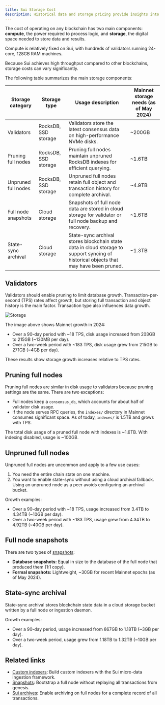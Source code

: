 ```yaml
---
title: Sui Storage Cost
description: Historical data and storage pricing provide insights into the cost of operations on the Sui network.
---
```


The cost of operating on any blockchain has two main components: **compute**, the power required to process logic, and **storage**, the digital space needed to store data and results.  

Compute is relatively fixed on Sui, with hundreds of validators running 24-core, 128GB RAM machines.  

Because Sui achieves high throughput compared to other blockchains, storage costs can vary significantly.  

The following table summarizes the main storage components:  

| Storage category    | Storage type         | Usage description                                                                                                                                                            | Mainnet storage needs (as of May 2024) |
| ------------------- | -------------------- | ---------------------------------------------------------------------------------------------------------------------------------------------------------------------------- | -------------------------------------- |
| Validators          | RocksDB, SSD storage | Validators store the latest consensus data on high-performance NVMe disks.                                                                                                   | ~200GB                                 |
| Pruning full nodes  | RocksDB, SSD storage | Pruning full nodes maintain unpruned RocksDB indexes for efficient querying.                                                                                                 | ~1.6TB                                 |
| Unpruned full nodes | RocksDB, SSD storage | Unpruned full nodes retain full object and transaction history for complete archival.                                                                                        | ~4.9TB                                 |
| Full node snapshots | Cloud storage        | Snapshots of full node data are stored in cloud storage for validator or full node backup and recovery.                                                                      | ~1.6TB                                 |
| State-sync archival | Cloud storage        | State-sync archival stores blockchain state data in cloud storage to support syncing of historical objects that may have been pruned.                                        | ~1.3TB                                 |

## Validators

Validators should enable pruning to limit database growth. Transaction-per-second (TPS) rates affect growth, but storing full transaction and object history is the main factor. Transaction type also influences data growth.  

![Storage](./images/storage.png)  

The image above shows Mainnet growth in 2024:  

- Over a 90-day period with ~18 TPS, disk usage increased from 203GB to 215GB (~130MB per day).  
- Over a two-week period with ~183 TPS, disk usage grew from 215GB to 271GB (~4GB per day).  

These results show storage growth increases relative to TPS rates.  

## Pruning full nodes

Pruning full nodes are similar in disk usage to validators because pruning settings are the same. There are two exceptions:  

- Full nodes keep a `consensus_db`, which accounts for about half of validator disk usage.  
- If the node serves RPC queries, the `indexes/` directory in Mainnet consumes significant space. As of today, `indexes/` is 1.5TB and grows with TPS.  

The total disk usage of a pruned full node with indexes is ~1.6TB. With indexing disabled, usage is ~100GB.  

## Unpruned full nodes

Unpruned full nodes are uncommon and apply to a few use cases:  

1. You need the entire chain state on one machine.  
2. You want to enable state-sync without using a cloud archival fallback. Using an unpruned node as a peer avoids configuring an archival bucket.  

Growth examples:  

- Over a 90-day period with ~18 TPS, usage increased from 3.4TB to 4.34TB (~10GB per day).  
- Over a two-week period with ~183 TPS, usage grew from 4.34TB to 4.92TB (~40GB per day).  

## Full node snapshots

There are two types of [snapshots](../../guides/operator/snapshots.mdx):  

- **Database snapshots:** Equal in size to the database of the full node that produced them (1:1 copy).  
- **Formal snapshots:** Lightweight, ~30GB for recent Mainnet epochs (as of May 2024).  

## State-sync archival

State-sync archival stores blockchain state data in a cloud storage bucket written by a full node or ingestion daemon.  

Growth examples:  

- Over a 90-day period, usage increased from 867GB to 1.18TB (~3GB per day).  
- Over a two-week period, usage grew from 1.18TB to 1.32TB (~10GB per day).  

## Related links

- [Custom indexers](../../guides/developer/advanced/custom-indexer.mdx): Build custom indexers with the Sui micro-data ingestion framework.  
- [Snapshots](../../guides/operator/snapshots.mdx): Bootstrap a full node without replaying all transactions from genesis.  
- [Sui archives](../../guides/operator/archives.mdx): Enable archiving on full nodes for a complete record of all transactions.  

